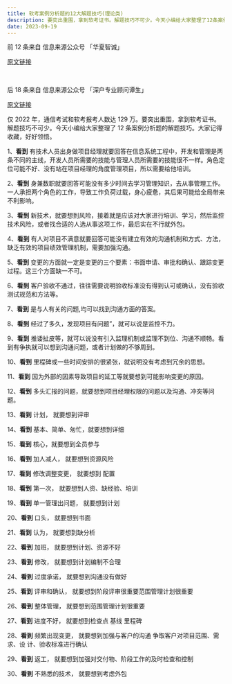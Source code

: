 ```yaml
---
title: 软考案例分析题的12大解题技巧(理论类)
description: 要突出重围，拿到软考证书。解题技巧不可少。今天小编给大家整理了12条案例分析题的解题技巧。大家记得收藏，好好领悟。
date: 2023-09-19
---
```


<Callout type="success">

前 12 条来自 信息来源公众号 「华夏智诚」

[原文链接](https://mp.weixin.qq.com/s/IFWmFGtGB2XiktI0unZxuQ)

<br />

后 18 条来自 信息来源公众号 「深户专业顾问谭生」

[原文链接](https://mp.weixin.qq.com/s/mGVCRovG1WOSemgHVWgM-A)

</Callout>

仅 2022 年，通信考试和软考报考人数达 129 万。要突出重围，拿到软考证书。解题技巧不可少。今天小编给大家整理了 12 条案例分析题的解题技巧。大家记得收藏，好好领悟。

1、**看到** 有技术人员出身做项目经理就要回答在信息系统工程中，开发和管理是两条不同的主线，开发人员所需要的技能与管理人员所需要的技能很不一样。角色定位可能不好、没有站在项目经理的角度管理项目，所以需要给他培训。

2、**看到** 身兼数职就要回答可能没有多少时间去学习管理知识，去从事管理工作。一人承担两个角色的工作，导致工作负荷过载，身心疲惫，其后果可能给全局带来不利影响。

3、**看到** 新技术，就要想到风险，接着就是应该对大家进行培训、学习，然后监控技术风险，或者找合适的人选从事这项工作，最后实在不行就外包。

4、**看到** 有人对项目不满意就要回答可能没有建立有效的沟通机制和方式、方法，缺乏有效的项目绩效管理机制，需要加强沟通。

5、**看到** 变更的方面就一定是变更的三个要素：书面申请、审批和确认、跟踪变更过程。这三个方面缺一不可。

6、**看到** 客户验收不通过，往往需要说明验收标准没有得到认可或确认，没有验收测试规范和方法等。

7、**看到** 是与人有关的问题,均可以找到沟通方面的答案。

8、**看到** 经过了多久，发现项目有问题”，就可以说是监控不力。

9、**看到** 推诿扯皮等，就可以说没有引入监理机制或监理不到位、沟通不顺畅。看到有争执就可以想到沟通问题，或者计划做的不够周到。

10、**看到** 里程碑或一些时间安排的很紧张，就说明没有考虑到冗余的思想。

11、**看到** 因为外部的因素导致项目的延工等就要想到可能影响变更的原因。

12、**看到** 多头汇报的问题，就要想到项目经理权限的问题以及沟通、冲突等问题。

13、**看到** 计划， 就要想到评审

14、**看到** 基本、简单、匆忙，就要想到详细

15、**看到** 核心，就要想到全员参与

16、**看到** 加人减人， 就要想到资源风险

17、**看到** 修改调整变更， 就要想到 配置

18、**看到** 第一次， 就要想到人资、缺经验、培训

19、**看到** 单一管理出问题， 就要想到计划

20、**看到** 口头， 就要想到书面

21、**看到** 认为， 就要想到缺分析

22、**看到** 加班， 就要想到计划、资源不好

23、**看到** 修改， 就要想到计划编制不合理

24、**看到** 过度承诺， 就要想到沟通没有做好

25、**看到** 评审和确认， 就要想到阶段评审很重要范围管理计划很重要

26、**看到** 整体管理， 就要想到范围管理计划很重要

27、**看到** 进度不好， 就要想到检查点 基线 里程碑

28、**看到** 频繁出现变更， 就要想到加强与客户的沟通 争取客户对项目范围、需求、设 计、验收标准进行确认

29、**看到** 返工， 就要想到加强对交付物、阶段工作的及时检查和控制

30、**看到** 不熟悉的技术， 就要想到考虑外包
